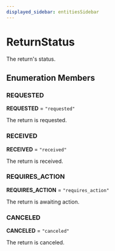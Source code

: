 ```yaml
---
displayed_sidebar: entitiesSidebar
---
```



# ReturnStatus

The return's status.

## Enumeration Members

### REQUESTED

 **REQUESTED** = `"requested"`

The return is requested.

### RECEIVED

 **RECEIVED** = `"received"`

The return is received.

### REQUIRES\_ACTION

 **REQUIRES\_ACTION** = `"requires_action"`

The return is awaiting action.

### CANCELED

 **CANCELED** = `"canceled"`

The return is canceled.
